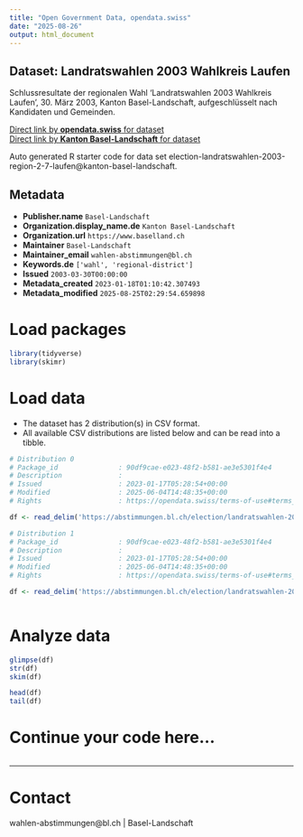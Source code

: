 ```yaml
---
title: "Open Government Data, opendata.swiss"
date: "2025-08-26"
output: html_document
---
```


## Dataset: Landratswahlen 2003 Wahlkreis Laufen

Schlussresultate der regionalen Wahl 'Landratswahlen 2003 Wahlkreis Laufen', 30. März 2003, Kanton Basel-Landschaft, aufgeschlüsselt nach Kandidaten und Gemeinden.

[Direct link by **opendata.swiss** for dataset](https://opendata.swiss/de/dataset/landratswahlen-2003-wahlkreis-laufen)<br>
[Direct link by **Kanton Basel-Landschaft** for dataset](https://abstimmungen.bl.ch/election/landratswahlen-2003-region-2-7-laufen/data)

Auto generated R starter code for data set election-landratswahlen-2003-region-2-7-laufen@kanton-basel-landschaft.

## Metadata

- **Publisher.name** `Basel-Landschaft`
- **Organization.display_name.de** `Kanton Basel-Landschaft`
- **Organization.url** `https://www.baselland.ch`
- **Maintainer** `Basel-Landschaft`
- **Maintainer_email** `wahlen-abstimmungen@bl.ch`
- **Keywords.de** `['wahl', 'regional-district']`
- **Issued** `2003-03-30T00:00:00`
- **Metadata_created** `2023-01-18T01:10:42.307493`
- **Metadata_modified** `2025-08-25T02:29:54.659898`


# Load packages

```r

library(tidyverse)
library(skimr)

```

# Load data

-   The dataset has 2 distribution(s) in CSV format.
-   All available CSV distributions are listed below and can be read into a tibble.

```r

# Distribution 0
# Package_id               : 90df9cae-e023-48f2-b581-ae3e5301f4e4
# Description              : 
# Issued                   : 2023-01-17T05:28:54+00:00
# Modified                 : 2025-06-04T14:48:35+00:00
# Rights                   : https://opendata.swiss/terms-of-use#terms_by

df <- read_delim('https://abstimmungen.bl.ch/election/landratswahlen-2003-region-2-7-laufen/data-csv')

# Distribution 1
# Package_id               : 90df9cae-e023-48f2-b581-ae3e5301f4e4
# Description              : 
# Issued                   : 2023-01-17T05:28:54+00:00
# Modified                 : 2025-06-04T14:48:35+00:00
# Rights                   : https://opendata.swiss/terms-of-use#terms_by

df <- read_delim('https://abstimmungen.bl.ch/election/landratswahlen-2003-region-2-7-laufen/data-parties-csv')



```

# Analyze data

```r

glimpse(df)
str(df)
skim(df)

head(df)
tail(df)

```

# Continue your code here...

```r

```

------------------------------------------------------------------------

# Contact

wahlen-abstimmungen@bl.ch | Basel-Landschaft
